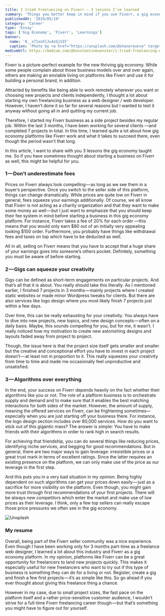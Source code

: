 ```yaml
---
title: I tried Freelancing on Fiverr — 3 lessons I’ve learned
summary: 'Things you better keep in mind if you use Fiverr, a gig economy platform.'
publishedAt: '2019/05/19'
category: 'Career'
type: 'Essay'
tags: ['Gig Economy', 'Fiverr', 'Learnings']
banner:
  name: '0__x71xoXlJu4zGjSIF'
  caption: 'Photo by <a href="https://unsplash.com/@shanerounce" target="_blank" rel="noopener noreferrer">Shane Rounce</a> on Unsplash'
mediumUrl: https://medium.com/@konstantinmuenster/i-tried-freelancing-on-fiverr-3-lessons-ive-learned-b57421e18941
---
```




Fiverr is a picture-perfect example for the new thriving gig economy. While some people complain about those business models over and over again, others are making an enviable living on platforms like Fiverr and use it for building a personal brand, in addition.

Attracted by benefits like being able to work remotely wherever you want or choosing new projects and clients independently, I thought a lot about starting my own freelancing business as a web designer / web developer. However, I haven’t done it so far for several reasons but I wanted to test it anyway without going all in and quitting my current job.

Therefore, I started my Fiverr business as a side project besides my regular job. Within the last 3 months, I have been working for several clients —and completed 7 projects in total. In this time, I learned quite a lot about how gig economy platforms like Fiverr work and what it takes to succeed there, even though the period wasn’t that long.

In this article, I want to share with you 3 lessons the gig economy taught me. So if you have sometimes thought about starting a business on Fiverr as well, this might be helpful for you.

### 1 — Don’t underestimate fees

Prices on Fiverr always look compelling — as long as we see them in a buyer’s perspective. Once you switch to the seller side of this platform, things can change dramatically. While prices are quite low on Fiverr in general, fees squeeze your earnings additionally. Of course, we all know that Fiverr is not acting as a charity organization and that they want to make some money as well — but I just want to emphasize that you should keep their fee system in mind before starting a business in this gig economy platform. For instance, Fiverr takes a fee of 20% for each order —this means that you would only earn $80 out of an initially very appealing looking $100 order. Furthermore, you probably have things like withdrawal fees and taxes on top which have to be deducted as well.

All in all, selling on Fiverr means that you have to accept that a huge share of your earnings goes into someone’s others pocket. Definitely, something you must be aware of before starting.

### 2 — Gigs can squeeze your creativity

Gigs can be defined as short-term engagements on particular projects. And that’s all that it is about. You really should take this literally. As I mentioned earlier, I finished 7 projects in 3 months — mainly projects where I created static websites or made minor Wordpress tweaks for clients. But there are also services like logo design where you most likely finish 7 projects just within a few days.

Over time, this can be really exhausting for your creativity. You always have to dive into new projects, new topics, and new design concepts — often on a daily basis. Maybe, this sounds compelling for you, but for me, it wasn’t. I really noticed how my motivation to create new astonishing designs and layouts faded away from project to project.

Though, the issue here is that the project size itself gets smaller and smaller but the creative and conceptional effort you have to invest in each project doesn’t — at least not in proportion to it. This really squeezes your creativity from time to time and made me occasionally feel unproductive and unsatisfied.

### 3 — Algorithms over everything

In the end, your success on Fiverr depends heavily on the fact whether their algorithms like you or not. The role of a platform business is to orchestrate supply and demand and to make sure that it enables the best matching interactions for both sides of the market. However, the amount of supply, meaning the offered services on Fiverr, can be frightening sometimes— especially when you are just starting off your business there. For instance, the logo design section includes over 80,000 services. How do you want to stick out of this gigantic mass? The answer is simple: You have to make friends with their algorithms in order to rank high in search results.

For achieving that friendship, you can do several things like reducing prices, identifying niche services, and begging for good recommendations. But in general, there are two major ways to gain leverage: irresistible prices or a great trust mark in terms of excellent ratings. Since the latter requires an existing presence on the platform, we can only make use of the price as our leverage in the first step.

And this puts you in a very bad situation in my opinion. Being highly dependent on such algorithms can get your prices down easily — just as a sacrifice for more visibility on the platform. Even though, you might gain more trust through first recommendations of your first projects. There will be always new competitors which enter the market and make use of low prices as their leverage. I think, only a few top sellers can really escape those price pressures we often see in the gig economy.

<Image
  src={Unsplash}
  alt="Unsplash"
  caption='Photo by <a href="https://unsplash.com/@jarson" target="_blank" rel="noopener noreferrer">Jarek Ceborski</a> on Unsplash'
/>

### My resume

Overall, being part of the Fiverr seller community was a nice experience. Even though I have been working only for 3 months part-time as a freelance web designer, I learned a lot about this industry and Fiverr as a gig economy platform. In my opinion, platforms like Fiverr can be a great opportunity for freelancers to land new projects quickly. This makes it especially useful for new freelancers who want to try out if this type of business is something they can do for a living or not. Register, create a gig and finish a few first projects — it’s as simple like this. So go ahead if you ever thought about giving this freelance thing a chance.

However in my case, due to small project sizes, the fast pace on the platform itself and a rather price-sensitive customer audience, I wouldn’t strive for a full-time Fiverr freelancing career though — but that’s something you might have to figure out for yourself.
